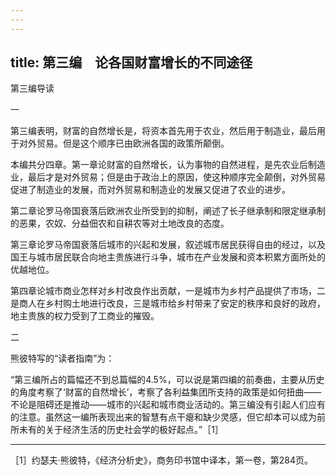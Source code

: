 ```yaml
---
---
---
```

title: 第三编　论各国财富增长的不同途径
---



第三编导读


一


第三编表明，财富的自然增长是，将资本首先用于农业，然后用于制造业，最后用于对外贸易。但是这个顺序已由欧洲各国的政策所颠倒。

本编共分四章。第一章论财富的自然增长，认为事物的自然进程，是先农业后制造业，最后才是对外贸易；但是由于政治上的原因，使这种顺序完全颠倒，对外贸易促进了制造业的发展，而对外贸易和制造业的发展又促进了农业的进步。

第二章论罗马帝国衰落后欧洲农业所受到的抑制，阐述了长子继承制和限定继承制的恶果，农奴、分益佃农和自耕农等对土地改良的态度。

第三章论罗马帝国衰落后城市的兴起和发展，叙述城市居民获得自由的经过，以及国王与城市居民联合向地主贵族进行斗争，城市在产业发展和资本积累方面所处的优越地位。

第四章论城市商业怎样对乡村改良作出贡献，一是城市为乡村产品提供了市场，二是商人在乡村购土地进行改良，三是城市给乡村带来了安定的秩序和良好的政府，地主贵族的权力受到了工商业的摧毁。





二


熊彼特写的“读者指南”为：

“第三编所占的篇幅还不到总篇幅的4.5%，可以说是第四编的前奏曲，主要从历史的角度考察了‘财富的自然增长’，考察了各利益集团所支持的政策是如何扭曲——不论是阻碍还是推动——城市的兴起和城市商业活动的。第三编没有引起人们应有的注意。虽然这一编所表现出来的智慧有点干瘪和缺少灵感，但它却本可以成为前所未有的关于经济生活的历史社会学的极好起点。”［1］



* * *



［1］约瑟夫·熊彼特，《经济分析史》，商务印书馆中译本，第一卷，第284页。